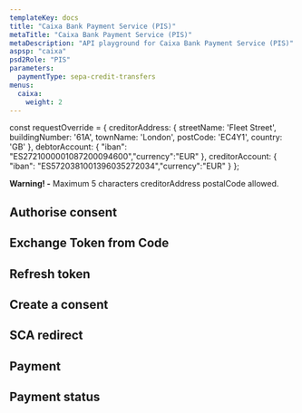 ```yaml
---
templateKey: docs
title: "Caixa Bank Payment Service (PIS)"
metaTitle: "Caixa Bank Payment Service (PIS)"
metaDescription: "API playground for Caixa Bank Payment Service (PIS)"
aspsp: "caixa"
psd2Role: "PIS"
parameters:
  paymentType: sepa-credit-transfers
menus:
  caixa: 
    weight: 2
---
```




const requestOverride = {
  creditorAddress: {
    streetName: 'Fleet Street',
    buildingNumber: '61A',
    townName: 'London',
    postCode: 'EC4Y1',
    country: 'GB'
  },
  debtorAccount: {
    "iban": "ES2721000001087200094600","currency":"EUR"
  },
  creditorAccount: {
    "iban": "ES5720381001396035272034","currency":"EUR"
  }
};


<SimpleAlert color="warning">
  <span>
    <b>Warning! -</b> Maximum 5 characters creditorAddress postalCode allowed.
  </span>
</SimpleAlert>
<br/>
  <step>

  ## Authorise consent

  <AuthoriseStep/>
  </step>
  <step>

  ## Exchange Token from Code

  <CreateToken/>
  </step>
  <step>

  ## Refresh token

  <RefreshToken/>
  </step>
  <step>

  ## Create a consent

  <StepInitiatePayment requestOverride={requestOverride} />
  </step>
  <step>

  ## SCA redirect

  <SCAStep/>
  </step>
  <step>

  ## Payment

  <StepPayment/>
  </step>
  <step>

  ## Payment status

  <StepPaymentStatus/>
  </step>


